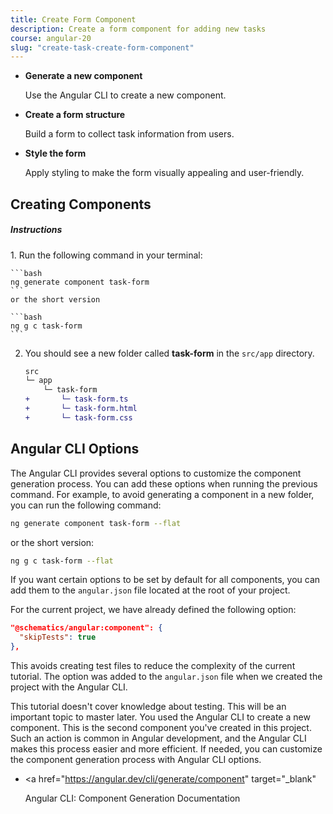 ```yaml
---
title: Create Form Component
description: Create a form component for adding new tasks
course: angular-20
slug: "create-task-create-form-component"
---
```



<NotificationCard state="objective" title="Chapter Objectives">
  <ul className="list-disc pl-4 space-y-2">
    <li>
      <strong>Generate a new component</strong>
      <p>Use the Angular CLI to create a new component.</p>
    </li>
    <li>
      <strong>Create a form structure</strong>
      <p>Build a form to collect task information from users.</p>
    </li>
    <li>
      <strong>Style the form</strong>
      <p>
        Apply styling to make the form visually appealing and user-friendly.
      </p>
    </li>
  </ul>
</NotificationCard>

## Creating Components

##### Instructions

<Steps>
1. Run the following command in your terminal:

    ```bash
    ng generate component task-form
    ```
    or the short version

    ```bash
    ng g c task-form
    ```

2. You should see a new folder called **task-form** in the `src/app` directory.

   ```diff
   src
   └─ app
       └─ task-form
   +       └─ task-form.ts
   +       └─ task-form.html
   +       └─ task-form.css
   ```

</Steps>

## Angular CLI Options

The Angular CLI provides several options to customize the component generation process.
You can add these options when running the previous command. For example, to avoid generating a component in a new folder, you can run the following command:

```bash
ng generate component task-form --flat
```

or the short version:

```bash
ng g c task-form --flat
```

If you want certain options to be set by default for all components, you can add them to the `angular.json` file located at the root of your project.

For the current project, we have already defined the following option:

```json
"@schematics/angular:component": {
  "skipTests": true
},
```

This avoids creating test files to reduce the complexity of the current tutorial.
The option was added to the `angular.json` file when we created the project with the Angular CLI.

<NotificationCard state="info" title="Testing">
  This tutorial doesn't cover knowledge about testing. This will be an important
  topic to master later.
</NotificationCard>

<NotificationCard state="success" title="What you've learned">
  You used the Angular CLI to create a new component. This is the second
  component you've created in this project. Such an action is common in Angular
  development, and the Angular CLI makes this process easier and more efficient.
  If needed, you can customize the component generation process with Angular CLI
  options.
</NotificationCard>

<br />

- <a
    href="https://angular.dev/cli/generate/component"
    target="_blank"
  >
    Angular CLI: Component Generation Documentation
  </a>
